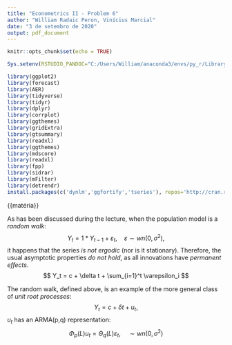 ```yaml
---
title: "Econometrics II - Problem 6"
author: "William Radaic Peron, Vinícius Marcial"
date: "3 de setembro de 2020"
output: pdf_document
---
```


```r

knitr::opts_chunk$set(echo = TRUE)

Sys.setenv(RSTUDIO_PANDOC="C:/Users/William/anaconda3/envs/py_r/Library/Scripts/pandoc")

library(ggplot2)
library(forecast)
library(AER)
library(tidyverse)
library(tidyr)
library(dplyr)
library(corrplot)
library(ggthemes)
library(gridExtra)
library(gtsummary)
library(readxl)
library(ggthemes)
library(mdscore)
library(readxl)
library(fpp)
library(sidrar)
library(mFilter)
library(detrendr)
install.packages(c('dynlm','ggfortify','tseries'), repos='http://cran.rstudio.com/')
```

\section{Part 1: Spurious regressions}

{{matéria}}



\section{Part 2: Hypothesis testing for unit roots}

As has been discussed during the lecture, when the population model is a *random walk*:
$$ Y_t = 1*Y_{t-1} + \varepsilon_t, \hspace{1em} \varepsilon \sim wn(0, \sigma^2), $$
it happens that the series *is not ergodic* (nor is it stationary). Therefore, the usual asymptotic properties *do not hold*, as all innovations have *permanent effects*. 
$$ Y_t = c + \delta t + \sum_{i=1}^t \varepsilon_i $$

The random walk, defined above, is an example of the more general class of *unit root processes*:
$$ Y_t = c + \delta t + u_t,$$
$u_t$ has an ARMA(p,q) representation:
$$ \Phi_p (L) u_t = \Theta_q (L) \varepsilon_t, \hspace{1em} \sim wn(0, \sigma^2)$$


``` r














```


\section{Part 3: Applying the Dickey-Fuller test for GDP}













